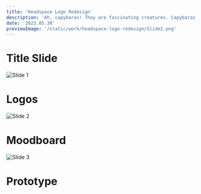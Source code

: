 ```yaml
---
title: 'Headspace Logo Redesign'
description: 'Ah, capybaras! They are fascinating creatures. Capybaras are the largest rodents in the world, native to South America. They are known for their semi-aquatic lifestyle and often found near bodies of water like rivers, lakes, and marshes. Capybaras are social animals and usually live in groups. They have webbed feet and are excellent swimmers.'
date: '2023.05.30'
previewImage: '/static/work/headspace-logo-redesign/Slide2.png'
---
```


# Title Slide

![Slide 1](/static/work/headspace-logo-redesign/Slide.png)

# Logos

![Slide 2](/static/work/headspace-logo-redesign/Slide2.png)

# Moodboard

![Slide 3](/static/work/headspace-logo-redesign/Slide3.png)

# Prototype

<EmbedFrame
  src="https://www.figma.com/embed?embed_host=share&url=https%3A%2F%2Fwww.figma.com%2Fproto%2FtPWS3pWGxvGK9k911w7I6R%2Fdesign.bchen.dev%3Fpage-id%3D10%253A449%26type%3Ddesign%26node-id%3D107-888%26viewport%3D-1908%252C-207%252C0.52%26scaling%3Dscale-down%26starting-point-node-id%3D83%253A1014%26show-proto-sidebar%3D1%26mode%3Ddesign%26t%3DSwFyn87dudYIFTJc-1&hide-ui=1"
  backgroundImageSrc="/static/work/headspace-logo-redesign/Slide.png"
  backgroundImageAlt="capybara"
  loadButtonText="Load prototype"
/>
